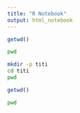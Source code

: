 ```yaml
---
title: "R Notebook"
output: html_notebook
---
```


```r
getwd()
```

```bash
pwd
```

```bash
mkdir -p titi
cd titi
pwd
```

```r
getwd()
```

```bash
pwd
```

